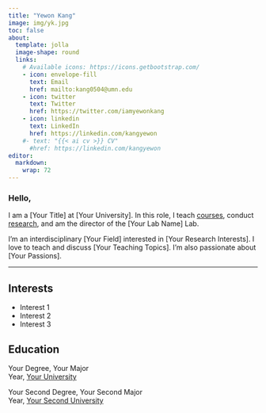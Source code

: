 ```yaml
---
title: "Yewon Kang"
image: img/yk.jpg
toc: false
about: 
  template: jolla
  image-shape: round
  links:
    # Available icons: https://icons.getbootstrap.com/
    - icon: envelope-fill
      text: Email
      href: mailto:kang0504@umn.edu
    - icon: twitter
      text: Twitter
      href: https://twitter.com/iamyewonkang
    - icon: linkedin
      text: LinkedIn
      href: https://linkedin.com/kangyewon
    #- text: "{{< ai cv >}} CV"
      #href: https://linkedin.com/kangyewon
editor: 
  markdown: 
    wrap: 72
---
```


### Hello,
I am a [Your Title] at [Your University]. In this role, I teach [courses](teaching.html), conduct [research](research.html), and am the director of the [Your Lab Name] Lab.

I'm an interdisciplinary [Your Field] interested in [Your Research Interests]. I love to teach and discuss [Your Teaching Topics]. I'm also passionate about [Your Passions].

---

::: {.activities}

::: {.interests-col-6}
## Interests

* Interest 1
* Interest 2
* Interest 3

:::

::: {.education-col-6}
## Education

<div class="education-element">
<div class="icon"><p>
<i class="bi bi-mortarboard-fill"></i></p></div>
<div class="degree">Your Degree, Your Major</div>
<div class="school">Year, [Your University](https://your-university.com)</div>
</div>
<p></p>
<div class="education-element">
<div class="icon"><p>
<i class="bi bi-mortarboard-fill"></i></p></div>
<div class="degree">Your Second Degree, Your Second Major</div>
<div class="school">Year, [Your Second University](https://your-second-university.com)</div>
</div>

:::

:::